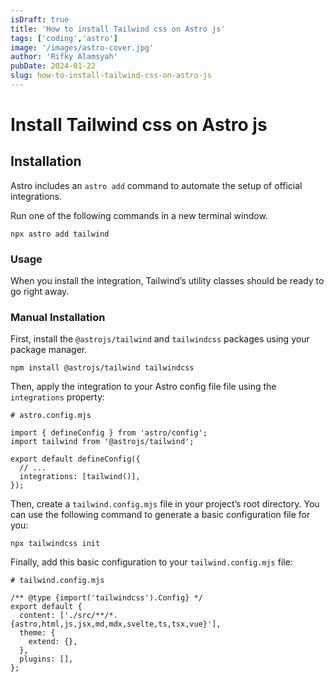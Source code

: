 ```yaml
---
isDraft: true
title: 'How to install Tailwind css on Astro js'
tags: ['coding','astro']
image: '/images/astro-cover.jpg'
author: 'Rifky Alamsyah'
pubDate: 2024-01-22
slug: how-to-install-tailwind-css-on-astro-js
---
```


# Install Tailwind css on Astro js

## Installation

Astro includes an `astro add` command to automate the setup of official integrations.

Run one of the following commands in a new terminal window.

```
npx astro add tailwind
```

### Usage

When you install the integration, Tailwind’s utility classes should be ready to go right away.

### Manual Installation

First, install the `@astrojs/tailwind` and `tailwindcss` packages using your package manager.

```
npm install @astrojs/tailwind tailwindcss
```

Then, apply the integration to your Astro config file file using the `integrations` property:

```
# astro.config.mjs

import { defineConfig } from 'astro/config';
import tailwind from '@astrojs/tailwind';

export default defineConfig({
  // ...
  integrations: [tailwind()],
});
```

Then, create a `tailwind.config.mjs` file in your project’s root directory. You can use the following command to generate a basic configuration file for you:

```
npx tailwindcss init
```

Finally, add this basic configuration to your `tailwind.config.mjs` file:

```JSX
# tailwind.config.mjs

/** @type {import('tailwindcss').Config} */
export default {
  content: ['./src/**/*.{astro,html,js,jsx,md,mdx,svelte,ts,tsx,vue}'],
  theme: {
    extend: {},
  },
  plugins: [],
};
```
